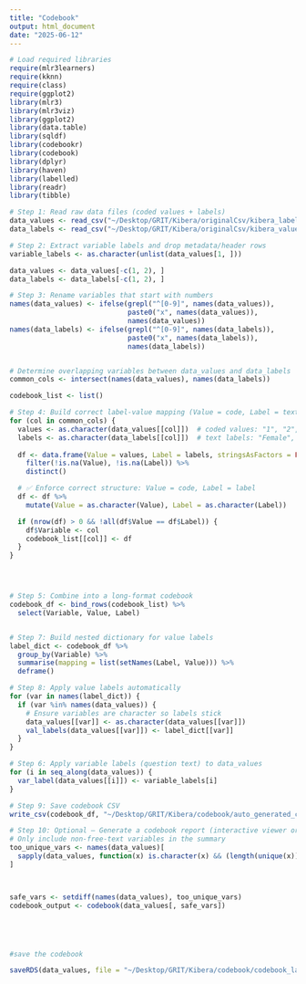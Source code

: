 ```yaml
---
title: "Codebook"
output: html_document
date: "2025-06-12"
---
```


```r
# Load required libraries
require(mlr3learners) 
require(kknn)  
require(class)
require(ggplot2)
library(mlr3)
library(mlr3viz)
library(ggplot2)
library(data.table)
library(sqldf)
library(codebookr)
library(codebook)
library(dplyr)
library(haven)
library(labelled)
library(readr)
library(tibble)

# Step 1: Read raw data files (coded values + labels)
data_values <- read_csv("~/Desktop/GRIT/Kibera/originalCsv/kibera_labels.data.csv")
data_labels <- read_csv("~/Desktop/GRIT/Kibera/originalCsv/kibera_values_data.csv")

# Step 2: Extract variable labels and drop metadata/header rows
variable_labels <- as.character(unlist(data_values[1, ]))

data_values <- data_values[-c(1, 2), ]
data_labels <- data_labels[-c(1, 2), ]

# Step 3: Rename variables that start with numbers
names(data_values) <- ifelse(grepl("^[0-9]", names(data_values)),
                             paste0("x", names(data_values)),
                             names(data_values))
names(data_labels) <- ifelse(grepl("^[0-9]", names(data_labels)),
                             paste0("x", names(data_labels)),
                             names(data_labels))


# Determine overlapping variables between data_values and data_labels
common_cols <- intersect(names(data_values), names(data_labels))

codebook_list <- list()

# Step 4: Build correct label-value mapping (Value = code, Label = text)
for (col in common_cols) {
  values <- as.character(data_values[[col]])  # coded values: "1", "2", etc.
  labels <- as.character(data_labels[[col]])  # text labels: "Female", "Male"
  
  df <- data.frame(Value = values, Label = labels, stringsAsFactors = FALSE) %>%
    filter(!is.na(Value), !is.na(Label)) %>%
    distinct()

  # ✅ Enforce correct structure: Value = code, Label = label
  df <- df %>%
    mutate(Value = as.character(Value), Label = as.character(Label))

  if (nrow(df) > 0 && !all(df$Value == df$Label)) {
    df$Variable <- col
    codebook_list[[col]] <- df
  }
}




# Step 5: Combine into a long-format codebook
codebook_df <- bind_rows(codebook_list) %>%
  select(Variable, Value, Label)


# Step 7: Build nested dictionary for value labels
label_dict <- codebook_df %>%
  group_by(Variable) %>%
  summarise(mapping = list(setNames(Label, Value))) %>%
  deframe()

# Step 8: Apply value labels automatically
for (var in names(label_dict)) {
  if (var %in% names(data_values)) {
    # Ensure variables are character so labels stick
    data_values[[var]] <- as.character(data_values[[var]])
    val_labels(data_values[[var]]) <- label_dict[[var]]
  }
}

# Step 6: Apply variable labels (question text) to data_values
for (i in seq_along(data_values)) {
  var_label(data_values[[i]]) <- variable_labels[i]
}

# Step 9: Save codebook CSV
write_csv(codebook_df, "~/Desktop/GRIT/Kibera/codebook/auto_generated_codebook.csv")

# Step 10: Optional – Generate a codebook report (interactive viewer or RMarkdown)
# Only include non-free-text variables in the summary
too_unique_vars <- names(data_values)[
  sapply(data_values, function(x) is.character(x) && (length(unique(x)) > 100 || any(is.na(x))))
]



safe_vars <- setdiff(names(data_values), too_unique_vars)
codebook_output <- codebook(data_values[, safe_vars])






```





```r

#save the codebook

saveRDS(data_values, file = "~/Desktop/GRIT/Kibera/codebook/codebook_labelled_data.rds")


```


